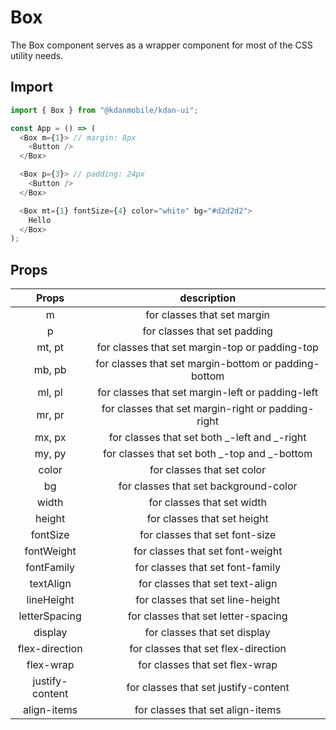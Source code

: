 
<Meta title='Utils/Box' />

# Box

The Box component serves as a wrapper component for most of the CSS utility needs.

## Import

```js
import { Box } from "@kdanmobile/kdan-ui";

const App = () => (
  <Box m={1}> // margin: 8px
    <Button />
  </Box>

  <Box p={3}> // padding: 24px
    <Button />
  </Box>

  <Box mt={1} fontSize={4} color="white" bg="#d2d2d2">
    Hello
  </Box>
);
```

## Props

|      Props      |                     description                      |
| :-------------: | :--------------------------------------------------: |
|        m        |             for classes that set margin              |
|        p        |             for classes that set padding             |
|     mt, pt      |    for classes that set margin-top or padding-top    |
|     mb, pb      | for classes that set margin-bottom or padding-bottom |
|     ml, pl      |   for classes that set margin-left or padding-left   |
|     mr, pr      |  for classes that set margin-right or padding-right  |
|     mx, px      |     for classes that set both _-left and _-right     |
|     my, py      |     for classes that set both _-top and _-bottom     |
|      color      |              for classes that set color              |
|       bg        |        for classes that set background-color         |
|      width      |              for classes that set width              |
|     height      |             for classes that set height              |
|    fontSize     |            for classes that set font-size            |
|   fontWeight    |           for classes that set font-weight           |
|   fontFamily    |           for classes that set font-family           |
|    textAlign    |           for classes that set text-align            |
|   lineHeight    |           for classes that set line-height           |
|  letterSpacing  |         for classes that set letter-spacing          |
|     display     |             for classes that set display             |
| flex-direction  |         for classes that set flex-direction          |
|    flex-wrap    |            for classes that set flex-wrap            |
| justify-content |         for classes that set justify-content         |
|   align-items   |           for classes that set align-items           |
